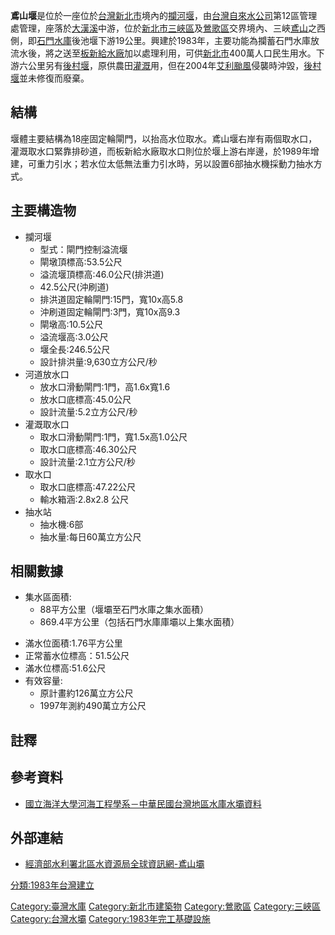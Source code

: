 {{Infobox Dam
| name               = 鳶山堰
| official_name      = 鳶山堰
| image              = Yuan Shan Weir.jpg
| image_size         = 275px
| image_caption      = 鳶山堰
| image_alt          = 
| location_map       = Taiwan
| location_map_width = 
| location_map_text  = 
| lat_d     = 24
| lat_m     = 55
| lat_s     = 54.05
| lat_NS    = N
| long_d    = 121
| long_m    = 20
| long_s    = 29.73
| long_EW   = E
| coordinates_type   = type:landmark
| coordinates_display= inline,title
| coordinates_ref    = 
|crosses             = [[大漢溪|大漢溪]]
| status             = 使用中
| spillways          = 15門排洪道固定輪閘門<ref name="經濟部水利署北區水資源局">{{cite web|language=zh-tw|url=https://www.wranb.gov.tw/3452/3475/26144/鳶山堰/|title=鳶山霸|author=|publisher=經濟部水利署北區水資源局|date=2020-11-05|accessdate=}}</ref>
| spillway_type      = Gated overflow, service 
| spillway_capacity  = {{convert|9,630|m3/s|cuft/s|abbr=on}}<ref name="經濟部水利署北區水資源局"/>
|reservoir           = 鳶山堰
|country             = {{ROC}}
|locale              = [[新北市|新北市]][[三峽區|三峽區]]、[[鶯歌區|鶯歌區]]
|constructor         = 台灣省自來水公司<ref name="經濟部水利署北區水資源局"/>
|owner               = [[經濟部水利署|經濟部水利署]]北區水資源局
|developer           = 台灣省自來水公司
|maint               = [[台灣自來水公司|台灣自來水公司]]第十二區管理處<br>板新給水廠<ref name="經濟部水利署北區水資源局"/>
|length              = {{convert|246.5|m|ft|0|abbr=off}}<ref name="經濟部水利署北區水資源局"/>
|height              = {{convert|15|m|ft|0|abbr=off}}<ref name="經濟部水利署北區水資源局"/>
|crest_width         = {{convert|10|m|ft|0|abbr=off}}
|base_width          = {{convert|20|m|ft|0|abbr=off}}
|crest_elevation     = {{convert|53.5|m|ft|0|abbr=off}}
|began               = 1978年<ref name="經濟部水利署北區水資源局"/>
|open                = 1983年<ref name="經濟部水利署北區水資源局"/>
|cost                = 不詳<ref name="經濟部水利署北區水資源局"/>
|reservoir_capacity  = 539萬[[立方公尺|立方公尺]]<ref name="經濟部水利署北區水資源局"/>
|active_capacity     = 490萬[[立方公尺|立方公尺]]<ref name="經濟部水利署北區水資源局"/>
|reservoir_catchment = 869.4[[平方公里|平方公里]]<ref name="經濟部水利署北區水資源局"/>
|reservoir_surface   = 1.76[[平方公里|平方公里]]<ref name="經濟部水利署北區水資源局"/>
|reservoir_elevation = {{convert|51.5|m|ft|abbr=on}}<ref name="經濟部水利署北區水資源局"/>
| type               = [[混凝土|混凝土]][[重力壩|重力壩]]
|bridge_carries      = 無
|bridge_width        = 
|bridge_clearance    = 
|bridge_traffic      = 
|bridge_toll         = 
|bridge_id           = 
|map_cue             =
|map_image_full      =
|map_text            =
|turbines            = 
|hydraulic_head      = 
|installed_capacity  = 
|max_planned_cap     = 
|capacity_factor     = 
|average_annual_gen  = 
|net_generation      = 
|website             = 
|as_of               = 2013年6月
}}

'''鳶山堰'''是位於一座位於[[台灣|台灣]][[新北市|新北市]]境內的[[攔河堰|攔河堰]]，由[[台灣自來水公司|台灣自來水公司]]第12區管理處管理，座落於[[大漢溪|大漢溪]]中游，位於[[新北市|新北市]][[三峽區|三峽區]]及[[鶯歌區|鶯歌區]]交界境內、三峽[[鳶山|鳶山]]之西側，即[[石門水庫_(台灣)|石門水庫]]後池堰下游19公里。興建於1983年，主要功能為攔蓄石門水庫放流水後，將之送至[[板新給水廠|板新給水廠]]加以處理利用，可供[[新北市|新北市]]400萬人口民生用水。下游六公里另有[[後村堰|後村堰]]，原供農田[[灌溉|灌溉]]用，但在2004年[[颱風艾利_(2004年)|艾利颱風]]侵襲時沖毀，[[後村堰|後村堰]]並未修復而廢棄。

==結構==
堰體主要結構為18座固定輪閘門，以抬高水位取水。鳶山堰右岸有兩個取水口，灌溉取水口緊靠排砂道，而板新給水廠取水口則位於堰上游右岸邊，於1989年增建，可重力引水；若水位太低無法重力引水時，另以設置6部抽水機採動力抽水方式。

==主要構造物==
*攔河堰
**型式：閘門控制溢流堰
**閘墩頂標高:53.5公尺
**溢流堰頂標高:46.0公尺(排洪道)
**42.5公尺(沖刷道)
**排洪道固定輪閘門:15門，寬10x高5.8
**沖刷道固定輪閘門:3門，寬10x高9.3
**閘墩高:10.5公尺
**溢流堰高:3.0公尺
**堰全長:246.5公尺
**設計排洪量:9,630立方公尺/秒
*河道放水口
**放水口滑動閘門:1門，高1.6x寬1.6
**放水口底標高:45.0公尺
**設計流量:5.2立方公尺/秒
*灌溉取水口
**取水口滑動閘門:1門，寬1.5x高1.0公尺
**取水口底標高:46.30公尺
**設計流量:2.1立方公尺/秒
*取水口
**取水口底標高:47.22公尺　
**輸水箱涵:2.8x2.8 公尺
*抽水站
**抽水機:6部
**抽水量:每日60萬立方公尺

==相關數據==
*集水區面積:
**88平方公里（堰壩至石門水庫之集水面積）
**869.4平方公里（包括石門水庫庫壩以上集水面積）

*滿水位面積:1.76平方公里
*正常蓄水位標高：51.5公尺
*滿水位標高:51.6公尺
*有效容量:
**原計畫約126萬立方公尺
**1997年測約490萬立方公尺

==註釋==
{{reflist}}

==參考資料==
*[https://web.archive.org/web/20090523100328/http://wrm.hre.ntou.edu.tw/wrm/dss/resr/n10.htm 國立海洋大學河海工程學系－中華民國台灣地區水庫水壩資料]

==外部連結==
*[https://www.wranb.gov.tw/3452/3475/26144/鳶山堰/ 經濟部水利署北區水資源局全球資訊網-鳶山壩]

{{台灣水庫}}

[[Category:臺灣水庫|Category:臺灣水庫]]
[[Category:新北市建築物|Category:新北市建築物]]
[[Category:鶯歌區|Category:鶯歌區]]
[[Category:三峽區|Category:三峽區]]
[[Category:台灣水壩|Category:台灣水壩]]
[[Category:1983年完工基礎設施|Category:1983年完工基礎設施]]
[[分類:1983年台灣建立|分類:1983年台灣建立]]